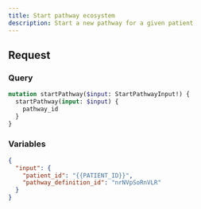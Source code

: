 ```yaml
---
title: Start pathway ecosystem
description: Start a new pathway for a given patient
---
```


## Request

### Query

```graphql
mutation startPathway($input: StartPathwayInput!) {
  startPathway(input: $input) {
    pathway_id
  }
}
```

### Variables

```json
{
  "input": {
    "patient_id": "{{PATIENT_ID}}",
    "pathway_definition_id": "nrNVpSoRnVLR"
  }
}
```
